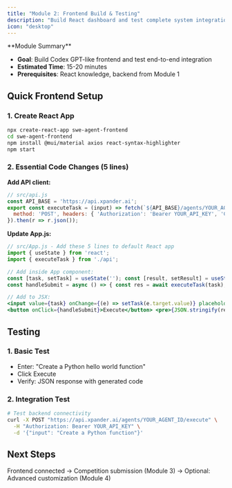 ```yaml
---
title: "Module 2: Frontend Build & Testing"
description: "Build React dashboard and test complete system integration"
icon: "desktop"
---
```


<Note>
  **Module Summary**

  - **Goal**: Build Codex GPT-like frontend and test end-to-end integration
  - **Estimated Time**: 15-20 minutes
  - **Prerequisites**: React knowledge, backend from Module 1
</Note>

## Quick Frontend Setup

### 1. Create React App
```bash
npx create-react-app swe-agent-frontend
cd swe-agent-frontend
npm install @mui/material axios react-syntax-highlighter
npm start
```

### 2. Essential Code Changes (5 lines)

**Add API client:**
```javascript
// src/api.js
const API_BASE = 'https://api.xpander.ai';
export const executeTask = (input) => fetch(`${API_BASE}/agents/YOUR_AGENT_ID/execute`, {
  method: 'POST', headers: { 'Authorization': 'Bearer YOUR_API_KEY', 'Content-Type': 'application/json' }, body: JSON.stringify({ input })
}).then(r => r.json());
```

**Update App.js:**
```jsx
// src/App.js - Add these 5 lines to default React app
import { useState } from 'react';
import { executeTask } from './api';

// Add inside App component:
const [task, setTask] = useState(''); const [result, setResult] = useState('');
const handleSubmit = async () => { const res = await executeTask(task); setResult(res); };

// Add to JSX:
<input value={task} onChange={(e) => setTask(e.target.value)} placeholder="Describe coding task..." />
<button onClick={handleSubmit}>Execute</button> <pre>{JSON.stringify(result, null, 2)}</pre>
```

## Testing

### 1. Basic Test
- Enter: "Create a Python hello world function"
- Click Execute
- Verify: JSON response with generated code

### 2. Integration Test
```bash
# Test backend connectivity
curl -X POST "https://api.xpander.ai/agents/YOUR_AGENT_ID/execute" \
  -H "Authorization: Bearer YOUR_API_KEY" \
  -d '{"input": "Create a Python function"}'
```

## Next Steps

Frontend connected → Competition submission (Module 3) → Optional: Advanced customization (Module 4) 